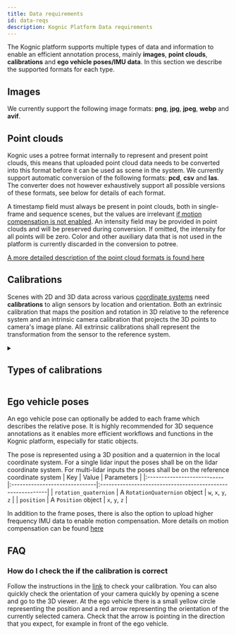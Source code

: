 ```yaml
---
title: Data requirements
id: data-reqs
description: Kognic Platform Data requirements
---
```


The Kognic platform supports multiple types of data and information to enable an efficient annotation process, mainly **images**, **point clouds**, **calibrations** and **ego vehicle poses/IMU data**. In this section we describe the supported formats for each type.

## Images

We currently support the following image formats: **png**, **jpg**, **jpeg**, **webp** and **avif**.

## Point clouds

Kognic uses a potree format internally to represent and present point clouds, this means that uploaded point cloud data needs to be converted into this format before it can be used as scene in the system. 
We currently support automatic conversion of the following formats: **pcd**, **csv** and **las**. The converter does not however exhaustively support all possible versions of these formats, see below for details of each format.

A timestamp field must always be present in point clouds, both in single-frame and sequence scenes, but the values are irrelevant [if motion compensation is not enabled](./scenes/lidars_with_imu_data.md#enabledisable-motion-compensation).
An intensity field may be provided in point clouds and will be preserved during conversion. If omitted, the intensity for all points will be zero.
Color and other auxiliary data that is not used in the platform is currently discarded in the conversion to potree.

[A more detailed description of the point cloud formats is found here](../kognic-io/file_formats.md)


## Calibrations

Scenes with 2D and 3D data across various [coordinate systems](../kognic-io/coordinate_systems.md) need **calibrations** to align sensors by location and orientation.
Both an extrinsic calibration that maps the position and rotation in 3D relative to the reference system and an intrinsic camera calibration that projects the 3D points to camera's image plane.
All extrinsic calibrations shall represent the transformation from the sensor to the reference system.

<details>
  <summary>
    <h2 style={{margin: '0px'}}>Types of calibrations</h2>
  </summary>
All calibrations detail a sensor’s 3D position and orientation relative to the reference system, the calibrations shall map the transformation from the sensor to the reference system.
They also map 3D points to the camera’s image plane.

- For LiDAR/RADAR, there is only one type of calibration available, [read more here](../kognic-io/calibrations/lidars.md)
- For cameras, we support different types of [standard camera calibrations](../kognic-io/calibrations/cameras-standard.md), where you have to provide the intrinsic parameters of the camera.
All camera calibration are implemented using the **OpenCV coordinate system**.


:::tip Unsupported camera model
If your camera model is not supported, you can also provide
a [custom camera calibration](../kognic-io/calibrations/cameras-custom.md) where you provide the implementation in the form of a WebAssembly module.
:::

</details>

## Ego vehicle poses
An ego vehicle pose can optionally be added to each frame which describes the relative pose. 
It is highly recommended for 3D sequence annotations as it enables more efficient workflows and functions in the Kognic platform, especially for static objects.

The pose is represented using a 3D position and a quaternion in the local coordinate system. 
For a single lidar input the poses shall be on the lidar coordinate system. For multi-lidar inputs the poses shall be on the reference coordinate system
| Key                        | Value                         | Parameters                                                 |
|:---------------------------|:------------------------------|:-----------------------------------------------------------|
| `rotation_quaternion`      | A `RotationQuaternion` object | `w`, `x`, `y`, `z`                                         |
| `position`                 | A `Position` object           | `x`, `y`, `z`                                              |


In addition to the frame poses, there is also the option to upload higher frequency IMU data to enable motion compensation. 
More details on motion compensation can be found [here](../kognic-io/scenes/lidars_with_imu_data.md)


## FAQ

### How do I check the if the calibration is correct
Follow the instructions in the [link](../upload-data/view-uploaded-scene.mdx) to check your calibration.
You can also quickly check the orientation of your camera quickly by opening a scene and go to the 3D viewer. 
At the ego vehicle there is a small yellow circle representing the position and a red arrow representing the orientation of the currently selected camera. Check that the arrow is pointing in the direction that you expect, for example in front of the ego vehicle.


